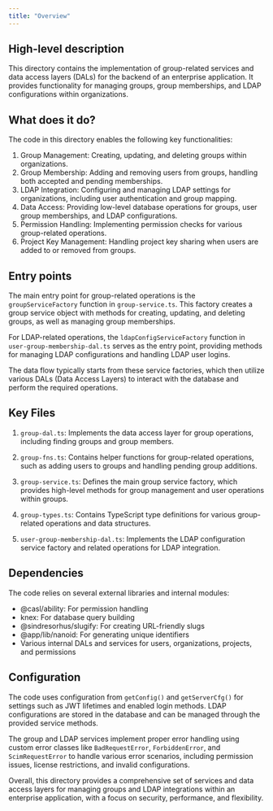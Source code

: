 ```yaml
---
title: "Overview"
---
```


## High-level description
This directory contains the implementation of group-related services and data access layers (DALs) for the backend of an enterprise application. It provides functionality for managing groups, group memberships, and LDAP configurations within organizations.

## What does it do?
The code in this directory enables the following key functionalities:

1. Group Management: Creating, updating, and deleting groups within organizations.
2. Group Membership: Adding and removing users from groups, handling both accepted and pending memberships.
3. LDAP Integration: Configuring and managing LDAP settings for organizations, including user authentication and group mapping.
4. Data Access: Providing low-level database operations for groups, user group memberships, and LDAP configurations.
5. Permission Handling: Implementing permission checks for various group-related operations.
6. Project Key Management: Handling project key sharing when users are added to or removed from groups.

## Entry points
The main entry point for group-related operations is the `groupServiceFactory` function in `group-service.ts`. This factory creates a group service object with methods for creating, updating, and deleting groups, as well as managing group memberships.

For LDAP-related operations, the `ldapConfigServiceFactory` function in `user-group-membership-dal.ts` serves as the entry point, providing methods for managing LDAP configurations and handling LDAP user logins.

The data flow typically starts from these service factories, which then utilize various DALs (Data Access Layers) to interact with the database and perform the required operations.

## Key Files
1. `group-dal.ts`: Implements the data access layer for group operations, including finding groups and group members.

2. `group-fns.ts`: Contains helper functions for group-related operations, such as adding users to groups and handling pending group additions.

3. `group-service.ts`: Defines the main group service factory, which provides high-level methods for group management and user operations within groups.

4. `group-types.ts`: Contains TypeScript type definitions for various group-related operations and data structures.

5. `user-group-membership-dal.ts`: Implements the LDAP configuration service factory and related operations for LDAP integration.

## Dependencies
The code relies on several external libraries and internal modules:

- @casl/ability: For permission handling
- knex: For database query building
- @sindresorhus/slugify: For creating URL-friendly slugs
- @app/lib/nanoid: For generating unique identifiers
- Various internal DALs and services for users, organizations, projects, and permissions

## Configuration
The code uses configuration from `getConfig()` and `getServerCfg()` for settings such as JWT lifetimes and enabled login methods. LDAP configurations are stored in the database and can be managed through the provided service methods.

The group and LDAP services implement proper error handling using custom error classes like `BadRequestError`, `ForbiddenError`, and `ScimRequestError` to handle various error scenarios, including permission issues, license restrictions, and invalid configurations.

Overall, this directory provides a comprehensive set of services and data access layers for managing groups and LDAP integrations within an enterprise application, with a focus on security, performance, and flexibility.